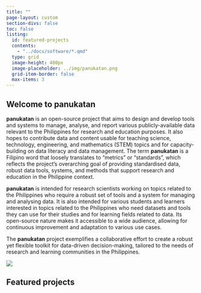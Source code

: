 ```yaml
---
title: ""
page-layout: custom
section-divs: false
toc: false
listing:
  id: featured-projects
  contents:
    - "../docs/software/*.qmd"
  type: grid
  image-height: 400px
  image-placeholder: ../img/panukatan.png
  grid-item-border: false
  max-items: 3
---
```


::: {.hero-banner}

::: {.content-block}

::: {.hero-text}

# Welcome to panukatan

**panukatan** is an open-source project that aims to design and develop tools and systems to manage, analyse, and report various publicly-available data relevant to the Philippines for research and education purposes. It also hopes to contribute data and content usable for teaching science, technology, engineering, and mathematics (STEM) topics and for capacity-building on data literacy and data management. The term **panukatan** is a Filipino word that loosely translates to "metrics" or "standards", which reflects the project's overarching goal of providing standardised data, robust data tools, systems, and methods that support research and education in the Philippine context.

**panukatan** is intended for research scientists working on topics related to the Philippines who require a robust set of tools and a system for managing and analysing data. It is also intended for various students and learners interested in topics related to the Philippines who need datasets and tools they can use for their studies and for learning fields related to data. Its open-source nature makes it accessible to a wide audience, allowing for continuous improvement and adaptation to various use cases.

The **panukatan** project exemplifies a collaborative effort to create a robust yet flexible toolkit for data-driven decision-making, tailored to the needs of research and learning communities in the Philippines.

<!-- ::: {.hero-buttons} -->
<!-- [Projects](/docs/projects/){.btn-action-primary .btn-action .btn .btn-success .btn-lg role="button"} -->
<!-- ::: -->

:::

::: {.hero-image-right}

![](images/panukatan.png)
:::

:::

:::


::: {.content-block}

# Featured projects

::: {#featured-projects}
:::

:::

